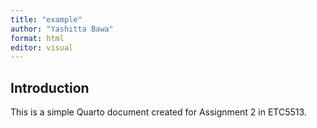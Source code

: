 ```yaml
---
title: "example"
author: "Yashitta Bawa"
format: html
editor: visual
---
```


## Introduction

This is a simple Quarto document created for Assignment 2 in ETC5513.
